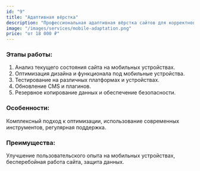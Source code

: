 ```yaml
---
id: "9"
title: "Адаптивная вёрстка"
description: "Профессиональная адаптивная вёрстка сайтов для корректного отображения на всех устройствах. Улучшение пользовательского опыта и повышение конверсии. Цены от 18 000 ₽."
image: "/images/services/mobile-adaptation.png"
price: "от 18 000 ₽"
---
```


### Этапы работы:

1. Анализ текущего состояния сайта на мобильных устройствах.
2. Оптимизация дизайна и функционала под мобильные устройства.
3. Тестирование на различных платформах и устройствах.
4. Обновление CMS и плагинов.
5. Резервное копирование данных и обеспечение безопасности.

### Особенности:

Комплексный подход к оптимизации, использование современных инструментов, регулярная поддержка.

### Преимущества:

Улучшение пользовательского опыта на мобильных устройствах, бесперебойная работа сайта, защита данных.
